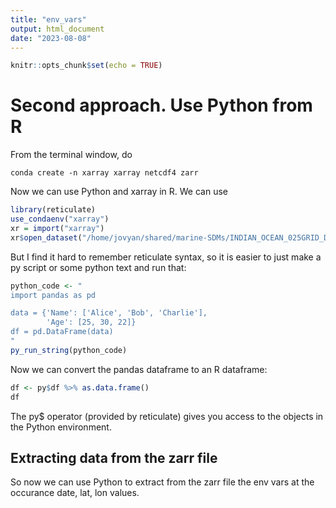 ```yaml
---
title: "env_vars"
output: html_document
date: "2023-08-08"
---
```


```r
knitr::opts_chunk$set(echo = TRUE)
```

# Second approach. Use Python from R

From the terminal window, do
```
conda create -n xarray xarray netcdf4 zarr
```

Now we can use Python and xarray in R. We can use 
```r
library(reticulate)
use_condaenv("xarray")
xr = import("xarray")
xr$open_dataset("/home/jovyan/shared/marine-SDMs/INDIAN_OCEAN_025GRID_DAILY.zarr")
```

But I find it hard to remember reticulate syntax, so it is easier to just make a py script or some python text and run that:

```r
python_code <- "
import pandas as pd

data = {'Name': ['Alice', 'Bob', 'Charlie'],
        'Age': [25, 30, 22]}
df = pd.DataFrame(data)
"
py_run_string(python_code)
```

Now we can convert the pandas dataframe to an R dataframe:
```r
df <- py$df %>% as.data.frame()
df
```

The py$ operator (provided by reticulate) gives you access to the objects in the Python environment. 

## Extracting data from the zarr file

So now we can use Python to extract from the zarr file the env vars at the occurance date, lat, lon values.
